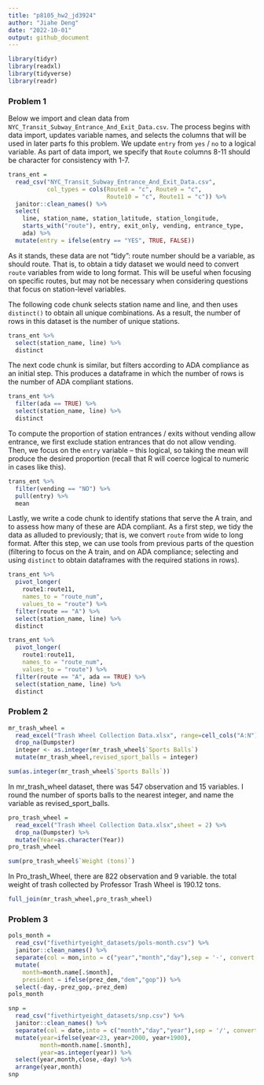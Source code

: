 ```yaml
---
title: "p8105_hw2_jd3924"
author: "Jiahe Deng"
date: "2022-10-01"
output: github_document
---
```


```r
library(tidyr)
library(readxl)
library(tidyverse)
library(readr)
```

### Problem 1
Below we import and clean data from `NYC_Transit_Subway_Entrance_And_Exit_Data.csv`. The process begins with data import, updates variable names, and selects the columns that will be used in later parts fo this problem. We update `entry` from `yes` / `no` to a logical variable. As part of data import, we specify that `Route` columns 8-11 should be character for consistency with 1-7.

```r
trans_ent = 
  read_csv("NYC_Transit_Subway_Entrance_And_Exit_Data.csv",
           col_types = cols(Route8 = "c", Route9 = "c",
                            Route10 = "c", Route11 = "c")) %>% 
  janitor::clean_names() %>% 
  select(
    line, station_name, station_latitude, station_longitude, 
    starts_with("route"), entry, exit_only, vending, entrance_type, 
    ada) %>% 
  mutate(entry = ifelse(entry == "YES", TRUE, FALSE))
```

As it stands, these data are not "tidy": route number should be a variable, as should route. That is, to obtain a tidy dataset we would need to convert `route` variables from wide to long format. This will be useful when focusing on specific routes, but may not be necessary when considering questions that focus on station-level variables. 

The following code chunk selects station name and line, and then uses `distinct()` to obtain all unique combinations. As a result, the number of rows in this dataset is the number of unique stations.

```r
trans_ent %>% 
  select(station_name, line) %>% 
  distinct
```

The next code chunk is similar, but filters according to ADA compliance as an initial step. This produces a dataframe in which the number of rows is the number of ADA compliant stations. 

```r
trans_ent %>% 
  filter(ada == TRUE) %>% 
  select(station_name, line) %>% 
  distinct
```

To compute the proportion of station entrances / exits without vending allow entrance, we first exclude station entrances that do not allow vending. Then, we focus on the `entry` variable -- this logical, so taking the mean will produce the desired proportion (recall that R will coerce logical to numeric in cases like this).

```r
trans_ent %>% 
  filter(vending == "NO") %>% 
  pull(entry) %>% 
  mean
```

Lastly, we write a code chunk to identify stations that serve the A train, and to assess how many of these are ADA compliant. As a first step, we tidy the data as alluded to previously; that is, we convert `route` from wide to long format. After this step, we can use tools from previous parts of the question (filtering to focus on the A train, and on ADA compliance; selecting and using `distinct` to obtain dataframes with the required stations in rows).

```r
trans_ent %>% 
  pivot_longer(
    route1:route11,
    names_to = "route_num",
    values_to = "route") %>% 
  filter(route == "A") %>% 
  select(station_name, line) %>% 
  distinct

trans_ent %>% 
  pivot_longer(
    route1:route11,
    names_to = "route_num",
    values_to = "route") %>% 
  filter(route == "A", ada == TRUE) %>% 
  select(station_name, line) %>% 
  distinct
```

### Problem 2
```r
mr_trash_wheel = 
  read_excel("Trash Wheel Collection Data.xlsx", range=cell_cols("A:N")) %>%
  drop_na(Dumpster)
  integer <- as.integer(mr_trash_wheel$`Sports Balls`)
  mutate(mr_trash_wheel,revised_sport_balls = integer)

sum(as.integer(mr_trash_wheel$`Sports Balls`))
```
In mr_trash_wheel dataset, there was 547 observation and 15 variables.
I round the number of sports balls to the nearest integer, 
and name the variable as revised_sport_balls.


```r
pro_trash_wheel = 
  read_excel("Trash Wheel Collection Data.xlsx",sheet = 2) %>%
  drop_na(Dumpster) %>%
  mutate(Year=as.character(Year))
pro_trash_wheel

sum(pro_trash_wheel$`Weight (tons)`)
```
In Pro_trash_Wheel, there are 822 observation and 9 variable. the total weight of trash collected by Professor Trash Wheel is 190.12 tons.
```r
full_join(mr_trash_wheel,pro_trash_wheel)
```
### Problem 3
```r
pols_month = 
  read_csv("fivethirtyeight_datasets/pols-month.csv") %>%
  janitor::clean_names() %>%
  separate(col = mon,into = c("year","month","day"),sep = '-', convert = TRUE) %>%
  mutate(
    month=month.name[.$month],
    president = ifelse(prez_dem,"dem","gop")) %>%
  select(-day,-prez_gop,-prez_dem)
pols_month
```
```r
snp =
  read_csv("fivethirtyeight_datasets/snp.csv") %>%
  janitor::clean_names() %>%
  separate(col = date,into = c("month","day","year"),sep = '/', convert = TRUE) %>%
  mutate(year=ifelse(year<23, year+2000, year+1900),
         month=month.name[.$month],
         year=as.integer(year)) %>%
  select(year,month,close,-day) %>%
  arrange(year,month) 
snp
```
